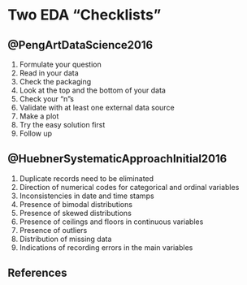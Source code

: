 # Two EDA "Checklists" {#sec-checklists}

## @PengArtDataScience2016 ##

1. Formulate your question
2. Read in your data
3. Check the packaging
4. Look at the top and the bottom of your data
5. Check your “n”s
6. Validate with at least one external data source 
7. Make a plot
8. Try the easy solution first
9. Follow up

## @HuebnerSystematicApproachInitial2016 ##

1. Duplicate records need to be eliminated
2. Direction of numerical codes for categorical and ordinal variables
3. Inconsistencies in date and time stamps
4. Presence of bimodal distributions
5. Presence of skewed distributions
6. Presence of ceilings and floors in continuous variables
7. Presence of outliers
8. Distribution of missing data
9. Indications of recording errors in the main variables

## References 
